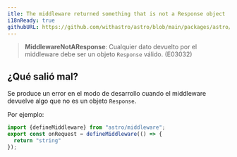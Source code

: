 ```yaml
---
itle: The middleware returned something that is not a Response object
i18nReady: true
githubURL: https://github.com/withastro/astro/blob/main/packages/astro/src/core/errors/errors-data.ts
---
```


> **MiddlewareNotAResponse**: Cualquier dato devuelto por el middleware debe ser un objeto `Response` válido. (E03032)

## ¿Qué salió mal?
Se produce un error en el modo de desarrollo cuando el middleware devuelve algo que no es un objeto `Response`.

Por ejemplo:
```ts
import {defineMiddleware} from "astro/middleware";
export const onRequest = defineMiddleware(() => {
  return "string"
});
```


